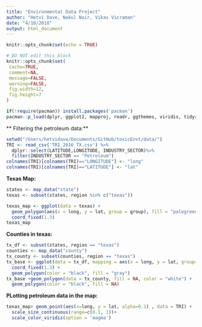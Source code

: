 ```yaml
---
title: "Environmental Data Project"
author: "Hetvi Dave, Nakul Nair, Vikas Vicraman"
date: "4/10/2018"
output: html_document
---
```


```r
knitr::opts_chunk$set(echo = TRUE)
```

 ```r
# DO NOT edit this block
knitr::opts_chunk$set(
  cache=TRUE,
  comment=NA,
  message=FALSE,
  warning=FALSE,
  fig.width=12,
  fig.height=7
)
```

```r
if(!require(pacman)) install.packages('pacman')
pacman::p_load(dplyr, ggplot2, mapproj, readr, ggthemes, viridis, tidyr, reshape2,maps, mapdata, ggmap, stringr)
```


** Filtering the petroleum data:**

```r
setwd("/Users/hetvidave/Documents/GitHub/toxicEnvt/data/")
TRI <- read_csv('TRI_2016_TX.csv') %>%
  dplyr::select(LATITUDE,LONGITUDE, INDUSTRY_SECTOR)%>%
  filter(INDUSTRY_SECTOR == "Petroleum")
colnames(TRI)[colnames(TRI)=="LONGITUDE"] <- "long"
colnames(TRI)[colnames(TRI)=="LATITUDE"] <- "lat"

```

**Texas Map:**

```r
states <- map_data("state") 
texas <- subset(states, region %in% c("texas"))

texas_map <- ggplot(data = texas) + 
  geom_polygon(aes(x = long, y = lat, group = group), fill = "palegreen", color = "black") + 
  coord_fixed(1.3)
texas_map
```

**Counties in texas:**
```r
tx_df <- subset(states, region == "texas") 
counties <- map_data("county")
tx_county <- subset(counties, region == "texas")
tx_base <- ggplot(data = tx_df, mapping = aes(x = long, y = lat, group= group)) + 
  coord_fixed(1.3) + 
  geom_polygon(color = "black", fill = "gray")
tx_base +geom_polygon(data = tx_county, fill = NA, color = "white") + 
  geom_polygon(color = "black", fill = NA)
```

**PLotting petroleum data in the map:**
```r
texas_map+ geom_point(aes(x=long, y = lat, alpha=0.1) , data = TRI) + 
  scale_size_continuous(range=c(0.1, 1))+ 
  scale_color_viridis(option = 'magma') 


```
